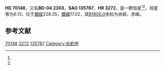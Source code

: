 {{Starbox begin
| name = HD 70148
}}
{{Starbox observe
| epoch = [[J2000.0|J2000.0]]
| constell = {{星座名待查}}<ref name=SIMBAD>{{cite web
 | url=http://simbad.u-strasbg.fr/simbad/sim-id?Ident=HR+3272
 | title=Pulsating variable Star
 | publisher=Centre de Données astronomiques de Strasbourg
 | work=SIMBAD
 | accessdate=2012-07-13
 | archive-date=2016-03-18
 | archive-url=https://web.archive.org/web/20160318215352/http://simbad.u-strasbg.fr/simbad/sim-id?Ident=HR+3272
 | dead-url=no
 }}</ref><ref name=DATA>{{cite web
 | url=http://vizier.u-strasbg.fr/viz-bin/VizieR-5?-out.add=.&-source=5050&-corr=PK=HR&-out.max=9999&HR=3272
 | title=VizieR Detailed Page
 | accessdate=2012-07-13
 | archive-date=2016-03-04
 | archive-url=https://web.archive.org/web/20160304142354/http://vizier.u-strasbg.fr/viz-bin/VizieR-5?-out.add=.&-source=5050&-corr=PK=HR&-out.max=9999&HR=3272
 | dead-url=no
 }}</ref>
| 星官 = 
| ra = {{RA|8|20|17.1}}<ref name=SIMBAD /><ref name=DATA />
| dec = {{DEC|-5|19|45}}<ref name=SIMBAD /><ref name=DATA />
| appmag_v = 6.13<ref name=SIMBAD /><ref name=DATA />
}}
{{Starbox character
| class = K2III<ref name=SIMBAD /><ref name=DATA />
| b-v = 1.33<ref name=SIMBAD /><ref name=DATA />
| u-b = 1.52<ref name=SIMBAD /><ref name=DATA />
| r-i = <ref name=SIMBAD /><ref name=DATA />
| variable = 
}}
{{Starbox astrometry
| radial_v = 1.52
| prop_mo_ra = -37
| parallax = 
| p_error = 
}}
{{Starbox catalog
| names =BD-04 2303，[[SAO星表|SAO]] 135787，[[HD星表|HD]] 70148，[[HR星表|HR]] 3272}}
{{Starbox reference |Simbad=HR+3272}}
{{Starbox end}}

'''HD 70148'''，又名'''BD-04 2303'''，'''SAO 135787'''、'''HR 3272'''，是一颗恒星<ref name=SIMBAD /><ref name=DATA />，视星等为6.13，位于[[銀道座標系|銀經]]228.35，[[銀道座標系|銀緯]]17.02，其[[B1900.0|B1900.0]]坐标为赤經{{RA|8|15|19.5}}，赤緯{{DEC|-5|17.02|48}}。

== 参考文献 ==
{{reflist}}

{{star-stub}}

[[Category:HD和HDE天體|70148]]
[[Category:HR天體|3272]]
[[Category:SAO天體|135787]]
[[Category:长蛇座|Category:长蛇座]]